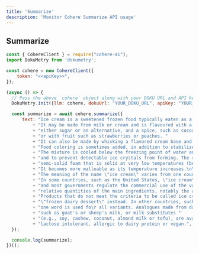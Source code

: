 ```yaml
---
title: 'Summarize'
description: 'Monitor Cohere Summarize API usage'
---
```


## Summarize

```javascript
const { CohereClient } = require("cohere-ai");
import DokuMetry from 'dokumetry';

const cohere = new CohereClient({
    token: "<<apiKey>>",
});

(async () => {
  // Pass the above `cohere` object along with your DOKU URL and API key and this will make sure that all Cohere calls are automatically tracked.
  DokuMetry.init({llm: cohere, dokuUrl: "YOUR_DOKU_URL", apiKey: "YOUR_DOKU_TOKEN"})

  const summarize = await cohere.summarize({
      text: "Ice cream is a sweetened frozen food typically eaten as a snack or dessert. "
          + "It may be made from milk or cream and is flavoured with a sweetener, "
          + "either sugar or an alternative, and a spice, such as cocoa or vanilla, "
          + "or with fruit such as strawberries or peaches. "
          + "It can also be made by whisking a flavored cream base and liquid nitrogen together. "
          + "Food coloring is sometimes added, in addition to stabilizers. "
          + "The mixture is cooled below the freezing point of water and stirred to incorporate air spaces "
          + "and to prevent detectable ice crystals from forming. The result is a smooth, "
          + "semi-solid foam that is solid at very low temperatures (below 2 °C or 35 °F). "
          + "It becomes more malleable as its temperature increases.\n\n"
          + "The meaning of the name \"ice cream\" varies from one country to another. "
          + "In some countries, such as the United States, \"ice cream\" applies only to a specific variety, "
          + "and most governments regulate the commercial use of the various terms according to the "
          + "relative quantities of the main ingredients, notably the amount of cream. "
          + "Products that do not meet the criteria to be called ice cream are sometimes labelled "
          + "\"frozen dairy dessert\" instead. In other countries, such as Italy and Argentina, "
          + "one word is used fo\r all variants. Analogues made from dairy alternatives, "
          + "such as goat's or sheep's milk, or milk substitutes "
          + "(e.g., soy, cashew, coconut, almond milk or tofu), are available for those who are "
          + "lactose intolerant, allergic to dairy protein or vegan.",
  });

  console.log(summarize);
})();
```